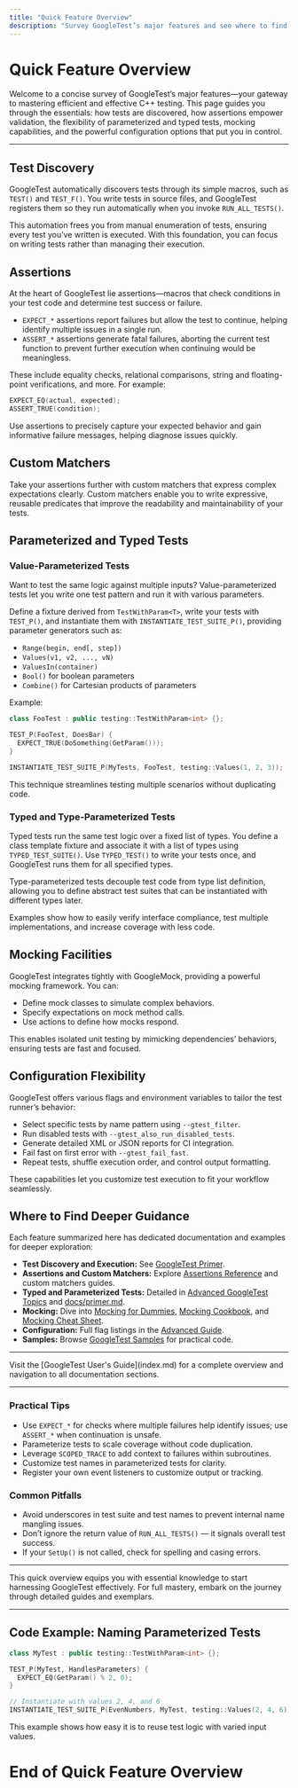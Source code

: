 ```yaml
---
title: "Quick Feature Overview"
description: "Survey GoogleTest’s major features and see where to find deeper guidance. Includes quick explanations of test discovery, assertions, custom matchers, parameterized tests, mocking facilities, and configuration flexibility."
---
```


# Quick Feature Overview

Welcome to a concise survey of GoogleTest’s major features—your gateway to mastering efficient and effective C++ testing. This page guides you through the essentials: how tests are discovered, how assertions empower validation, the flexibility of parameterized and typed tests, mocking capabilities, and the powerful configuration options that put you in control.

---

## Test Discovery

GoogleTest automatically discovers tests through its simple macros, such as `TEST()` and `TEST_F()`. You write tests in source files, and GoogleTest registers them so they run automatically when you invoke `RUN_ALL_TESTS()`.

This automation frees you from manual enumeration of tests, ensuring every test you’ve written is executed. With this foundation, you can focus on writing tests rather than managing their execution.

## Assertions

At the heart of GoogleTest lie assertions—macros that check conditions in your test code and determine test success or failure.

- `EXPECT_*` assertions report failures but allow the test to continue, helping identify multiple issues in a single run.
- `ASSERT_*` assertions generate fatal failures, aborting the current test function to prevent further execution when continuing would be meaningless.

These include equality checks, relational comparisons, string and floating-point verifications, and more. For example:

```cpp
EXPECT_EQ(actual, expected); 
ASSERT_TRUE(condition);
```

Use assertions to precisely capture your expected behavior and gain informative failure messages, helping diagnose issues quickly.

## Custom Matchers

Take your assertions further with custom matchers that express complex expectations clearly. Custom matchers enable you to write expressive, reusable predicates that improve the readability and maintainability of your tests.

## Parameterized and Typed Tests

### Value-Parameterized Tests

Want to test the same logic against multiple inputs? Value-parameterized tests let you write one test pattern and run it with various parameters.

Define a fixture derived from `TestWithParam<T>`, write your tests with `TEST_P()`, and instantiate them with `INSTANTIATE_TEST_SUITE_P()`, providing parameter generators such as:

- `Range(begin, end[, step])`
- `Values(v1, v2, ..., vN)`
- `ValuesIn(container)`
- `Bool()` for boolean parameters
- `Combine()` for Cartesian products of parameters

Example:

```cpp
class FooTest : public testing::TestWithParam<int> {};

TEST_P(FooTest, DoesBar) {
  EXPECT_TRUE(DoSomething(GetParam()));
}

INSTANTIATE_TEST_SUITE_P(MyTests, FooTest, testing::Values(1, 2, 3));
```

This technique streamlines testing multiple scenarios without duplicating code.

### Typed and Type-Parameterized Tests

Typed tests run the same test logic over a fixed list of types. You define a class template fixture and associate it with a list of types using `TYPED_TEST_SUITE()`. Use `TYPED_TEST()` to write your tests once, and GoogleTest runs them for all specified types.

Type-parameterized tests decouple test code from type list definition, allowing you to define abstract test suites that can be instantiated with different types later.

Examples show how to easily verify interface compliance, test multiple implementations, and increase coverage with less code.

## Mocking Facilities

GoogleTest integrates tightly with GoogleMock, providing a powerful mocking framework. You can:

- Define mock classes to simulate complex behaviors.
- Specify expectations on mock method calls.
- Use actions to define how mocks respond.

This enables isolated unit testing by mimicking dependencies’ behaviors, ensuring tests are fast and focused.

## Configuration Flexibility

GoogleTest offers various flags and environment variables to tailor the test runner’s behavior:

- Select specific tests by name pattern using `--gtest_filter`.
- Run disabled tests with `--gtest_also_run_disabled_tests`.
- Generate detailed XML or JSON reports for CI integration.
- Fail fast on first error with `--gtest_fail_fast`.
- Repeat tests, shuffle execution order, and control output formatting.

These capabilities let you customize test execution to fit your workflow seamlessly.

## Where to Find Deeper Guidance

Each feature summarized here has dedicated documentation and examples for deeper exploration:

- **Test Discovery and Execution:** See [GoogleTest Primer](primer.md).
- **Assertions and Custom Matchers:** Explore [Assertions Reference](reference/assertions.md) and custom matchers guides.
- **Typed and Parameterized Tests:** Detailed in [Advanced GoogleTest Topics](advanced.md) and [docs/primer.md](primer.md).
- **Mocking:** Dive into [Mocking for Dummies](gmock_for_dummies.md), [Mocking Cookbook](gmock_cook_book.md), and [Mocking Cheat Sheet](gmock_cheat_sheet.md).
- **Configuration:** Full flag listings in the [Advanced Guide](advanced.md).
- **Samples:** Browse [GoogleTest Samples](samples.md) for practical code.

---

<Info>
Visit the [GoogleTest User's Guide](index.md) for a complete overview and navigation to all documentation sections.
</Info>

---

### Practical Tips

- Use `EXPECT_*` for checks where multiple failures help identify issues; use `ASSERT_*` when continuation is unsafe.
- Parameterize tests to scale coverage without code duplication.
- Leverage `SCOPED_TRACE` to add context to failures within subroutines.
- Customize test names in parameterized tests for clarity.
- Register your own event listeners to customize output or tracking.

### Common Pitfalls

- Avoid underscores in test suite and test names to prevent internal name mangling issues.
- Don’t ignore the return value of `RUN_ALL_TESTS()` — it signals overall test success.
- If your `SetUp()` is not called, check for spelling and casing errors.

---

This quick overview equips you with essential knowledge to start harnessing GoogleTest effectively. For full mastery, embark on the journey through detailed guides and exemplars.

---

## Code Example: Naming Parameterized Tests

```cpp
class MyTest : public testing::TestWithParam<int> {};

TEST_P(MyTest, HandlesParameters) {
  EXPECT_EQ(GetParam() % 2, 0);
}

// Instantiate with values 2, 4, and 6
INSTANTIATE_TEST_SUITE_P(EvenNumbers, MyTest, testing::Values(2, 4, 6));
```

This example shows how easy it is to reuse test logic with varied input values.

# End of Quick Feature Overview
